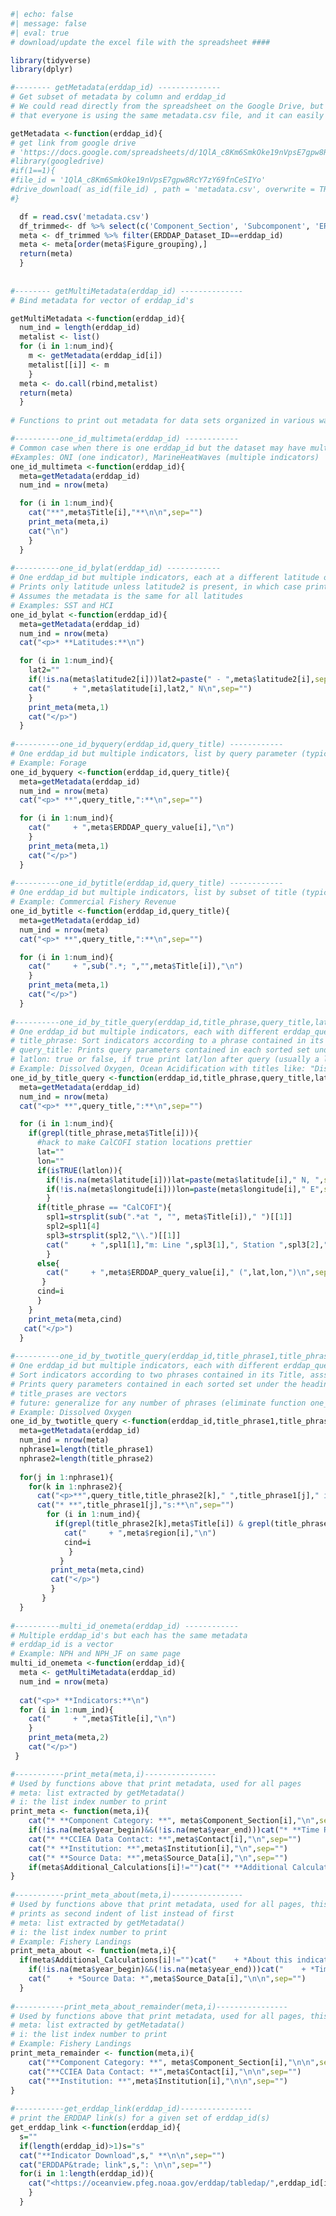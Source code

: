 
```r
#| echo: false
#| message: false
#| eval: true
# download/update the excel file with the spreadsheet ####

library(tidyverse)
library(dplyr)

#-------- getMetadata(erddap_id) --------------
# Get subset of metadata by column and erddap_id
# We could read directly from the spreadsheet on the Google Drive, but downloading the csv file ensures
# that everyone is using the same metadata.csv file, and it can easily be archived by ESR year

getMetadata <-function(erddap_id){
# get link from google drive
# 'https://docs.google.com/spreadsheets/d/1QlA_c8Km6SmkOke19nVpsE7gpw8RcY7zY69fnCeSIYo/edit?gid=727721099#gid=727721099'
#library(googledrive)
#if(1==1){
#file_id = '1QlA_c8Km6SmkOke19nVpsE7gpw8RcY7zY69fnCeSIYo'
#drive_download( as_id(file_id) , path = 'metadata.csv', overwrite = TRUE)
#}

  df = read.csv('metadata.csv')
  df_trimmed<- df %>% select(c('Component_Section', 'Subcomponent', 'ERDDAP_Dataset_ID', 'ERDDAP_query_value', 'Contact', 'Title', 'Institution', 'Source_Data', 'Additional_Calculations', 'region', 'latitude', 'longitude', 'latitude2', 'longitude2','Sampling_frequency','Figure_grouping','year_begin','year_end'))
  meta <- df_trimmed %>% filter(ERDDAP_Dataset_ID==erddap_id)
  meta <- meta[order(meta$Figure_grouping),]
  return(meta)
  }
  
  
#-------- getMultiMetadata(erddap_id) --------------
# Bind metadata for vector of erddap_id's

getMultiMetadata <-function(erddap_id){
  num_ind = length(erddap_id)
  metalist <- list()
  for (i in 1:num_ind){
    m <- getMetadata(erddap_id[i])
    metalist[[i]] <- m
    }
  meta <- do.call(rbind,metalist)
  return(meta)
  }
  
# Functions to print out metadata for data sets organized in various ways

#----------one_id_multimeta(erddap_id) ------------
# Common case when there is one erddap_id but the dataset may have multiple indicators, each with it's own unique metadata
#Examples: ONI (one indicator), MarineHeatWaves (multiple indicators)
one_id_multimeta <-function(erddap_id){
  meta=getMetadata(erddap_id)
  num_ind = nrow(meta)

  for (i in 1:num_ind){
    cat("**",meta$Title[i],"**\n\n",sep="")
    print_meta(meta,i)
    cat("\n")
    }
  }
  
#----------one_id_bylat(erddap_id) ------------
# One erddap_id but multiple indicators, each at a different latitude or latitude range
# Prints only latitude unless latitude2 is present, in which case print the range
# Assumes the metadata is the same for all latitudes
# Examples: SST and HCI
one_id_bylat <-function(erddap_id){
  meta=getMetadata(erddap_id)
  num_ind = nrow(meta)
  cat("<p>* **Latitudes:**\n")

  for (i in 1:num_ind){
    lat2=""
    if(!is.na(meta$latitude2[i]))lat2=paste(" - ",meta$latitude2[i],sep="")
    cat("     + ",meta$latitude[i],lat2," N\n",sep="")
    }
    print_meta(meta,1)
    cat("</p>")
  }
  
#----------one_id_byquery(erddap_id,query_title) ------------
# One erddap_id but multiple indicators, list by query parameter (typically species)
# Example: Forage
one_id_byquery <-function(erddap_id,query_title){
  meta=getMetadata(erddap_id)
  num_ind = nrow(meta)
  cat("<p>* **",query_title,":**\n",sep="")

  for (i in 1:num_ind){
    cat("     + ",meta$ERDDAP_query_value[i],"\n")
    }
    print_meta(meta,1)
    cat("</p>")
  }
   
#----------one_id_bytitle(erddap_id,query_title) ------------
# One erddap_id but multiple indicators, list by subset of title (typically species)
# Example: Commercial Fishery Revenue
one_id_bytitle <-function(erddap_id,query_title){
  meta=getMetadata(erddap_id)
  num_ind = nrow(meta)
  cat("<p>* **",query_title,":**\n",sep="")

  for (i in 1:num_ind){
    cat("     + ",sub(".*; ","",meta$Title[i]),"\n")
    }
    print_meta(meta,1)
    cat("</p>")
  }
   
#----------one_id_by_title_query(erddap_id,title_phrase,query_title,latlon) ------------
# One erddap_id but multiple indicators, each with different erddap_query_parameter (commonly location or species)
# title_phrase: Sort indicators according to a phrase contained in its Title, asssumes metadata is the same for indicators sorted by each phrase
# query_title: Prints query parameters contained in each sorted set under the heading query_title
# latlon: true or false, if true print lat/lon after query (usually a location)
# Example: Dissolved Oxygen, Ocean Acidification with titles like: "Dissolved Oxygen at 150 m: CalCOFI 90.90"
one_id_by_title_query <-function(erddap_id,title_phrase,query_title,latlon){
  meta=getMetadata(erddap_id)
  num_ind = nrow(meta)
  cat("<p>* **",query_title,":**\n",sep="")

  for (i in 1:num_ind){
    if(grepl(title_phrase,meta$Title[i])){
      #hack to make CalCOFI station locations prettier
      lat=""
      lon=""
      if(isTRUE(latlon)){
        if(!is.na(meta$latitude[i]))lat=paste(meta$latitude[i]," N, ",sep="")
        if(!is.na(meta$longitude[i]))lon=paste(meta$longitude[i]," E",sep="")
        }
      if(title_phrase == "CalCOFI"){
        spl1=strsplit(sub(".*at ", "", meta$Title[i])," ")[[1]]
        spl2=spl1[4]
        spl3=strsplit(spl2,"\\.")[[1]]
        cat("     + ",spl1[1],"m: Line ",spl3[1],", Station ",spl3[2]," (",lat,lon,")\n",sep="")
        }
      else{
        cat("     + ",meta$ERDDAP_query_value[i]," (",lat,lon,")\n",sep="")
       }
      cind=i
      }
    }
    print_meta(meta,cind)
   cat("</p>")
  }
  
#----------one_id_by_twotitle_query(erddap_id,title_phrase1,title_phrase2,query_title) ------------
# One erddap_id but multiple indicators, each with different erddap_query_parameter (commonly location or species)
# Sort indicators according to two phrases contained in its Title, asssumes metadata is the same for indicators sorted by each phrase
# Prints query parameters contained in each sorted set under the heading query_title
# title_prases are vectors
# future: generalize for any number of phrases (eliminate function one_id_by_title_query)
# Example: Dissolved Oxygen
one_id_by_twotitle_query <-function(erddap_id,title_phrase1,title_phrase2,query_title){
  meta=getMetadata(erddap_id)
  num_ind = nrow(meta)
  nphrase1=length(title_phrase1)
  nphrase2=length(title_phrase2)
  
  for(j in 1:nphrase1){
    for(k in 1:nphrase2){
      cat("<p>**",query_title,title_phrase2[k]," ",title_phrase1[j]," indicators:**\n\n",sep="")
      cat("* **",title_phrase1[j],"s:**\n",sep="")
        for (i in 1:num_ind){
          if(grepl(title_phrase2[k],meta$Title[i]) & grepl(title_phrase1[j],meta$Title[i])){
            cat("     + ",meta$region[i],"\n")
            cind=i
             }
           }
         print_meta(meta,cind)
         cat("</p>")
         }
       } 
  }
  
#----------multi_id_onemeta(erddap_id) ------------
# Multiple erddap_id's but each has the same metadata
# erddap_id is a vector
# Example: NPH and NPH_JF on same page
multi_id_onemeta <-function(erddap_id){
  meta <- getMultiMetadata(erddap_id)
  num_ind = nrow(meta)
  
  cat("<p>* **Indicators:**\n")
  for (i in 1:num_ind){
    cat("     + ",meta$Title[i],"\n")
    }
    print_meta(meta,2)
    cat("</p>")
 }

#-----------print_meta(meta,i)----------------
# Used by functions above that print metadata, used for all pages
# meta: list extracted by getMetadata()
# i: the list index number to print
print_meta <- function(meta,i){
    cat("* **Component Category: **", meta$Component_Section[i],"\n",sep="")
    if(!is.na(meta$year_begin)&&(!is.na(meta$year_end)))cat("* **Time Range: **",meta$year_begin[i]," - ",meta$year_end[i],"\n",sep="")
    cat("* **CCIEA Data Contact: **",meta$Contact[i],"\n",sep="")
    cat("* **Institution: **",meta$Institution[i],"\n",sep="")
    cat("* **Source Data: **",meta$Source_Data[i],"\n",sep="")
    if(meta$Additional_Calculations[i]!="")cat("* **Additional Calculations: **",meta$Additional_Calculations[i],"\n",sep="")
}
  
#-----------print_meta_about(meta,i)----------------
# Used by functions above that print metadata, used for all pages, this one just prints source, additional calculations and time range
# prints as second indent of list instead of first
# meta: list extracted by getMetadata()
# i: the list index number to print
# Example: Fishery Landings
print_meta_about <- function(meta,i){
  if(meta$Additional_Calculations[i]!="")cat("    + *About this indicator: * ",meta$Additional_Calculations[i],"\n")
    if(!is.na(meta$year_begin)&&(!is.na(meta$year_end)))cat("    + *Time Range: * ",meta$year_begin[i]," - ",meta$year_end[i],"\n",sep="")
    cat("    + *Source Data: *",meta$Source_Data[i],"\n\n",sep="")
  }
  
#-----------print_meta_about_remainder(meta,i)----------------
# Used by functions above that print metadata, used for all pages, this one just prints source, additional calculations and time range
# meta: list extracted by getMetadata()
# i: the list index number to print
# Example: Fishery Landings
print_meta_remainder <- function(meta,i){
    cat("**Component Category: **", meta$Component_Section[i],"\n\n",sep="")
    cat("**CCIEA Data Contact: **",meta$Contact[i],"\n\n",sep="")
    cat("**Institution: **",meta$Institution[i],"\n\n",sep="")
}
  
#-----------get_erddap_link(erddap_id)----------------
# print the ERDDAP link(s) for a given set of erddap_id(s)
get_erddap_link <-function(erddap_id){
  s=""
  if(length(erddap_id)>1)s="s"
  cat("**Indicator Download",s," **\n\n",sep="")
  cat("ERDDAP&trade; link",s,": \n\n",sep="")
  for(i in 1:length(erddap_id)){
    cat("<https://oceanview.pfeg.noaa.gov/erddap/tabledap/",erddap_id[i],".html> \n\n",sep="")
    }
  }
  
```


